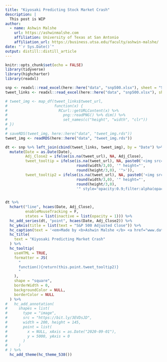 ```yaml
---
title: "Kiyosaki Predicting Stock Market Crash"
description: |
  This post is WIP
author:
  - name: Ashwin Malshe
    url: https://ashwinmalshe.com
    affiliation: University of Texas at San Antonio
    affiliation_url: https://business.utsa.edu/faculty/ashwin-malshe/
date: "`r Sys.Date()`"
output: distill::distill_article
---
```


```r
knitr::opts_chunk$set(echo = FALSE)
library(tidyverse)
library(highcharter)
library(readxl)

```

```r
snp <- readxl::read_excel(here::here("data", "snp500.xlsx"), sheet = "Sheet1")
tweet_links <- readxl::read_excel(here::here("data", "snp500.xlsx"), sheet = "Sheet3")

# tweet_img <- map_df(tweet_links$tweet_url, 
#                     function(x) {
#                       RCurl::getURLContent(x) %>% 
#                         png::readPNG() %>% dim() %>% 
#                         set_names(c("height", "width", "clr"))
# }) 
# 
# saveRDS(tweet_img, here::here("data", "tweet_img.rds"))
tweet_img <- readRDS(here::here("data", "tweet_img.rds"))

dt <- snp %>% left_join(cbind(tweet_links, tweet_img), by = "Date") %>% 
  mutate(Date = as.Date(Date),
         Adj_Close2 = ifelse(is.na(tweet_url), NA, Adj_Close),
         tweet_tooltip = ifelse(is.na(tweet_url), NA, paste0('<img src="', tweet_url, '" width="',
                                round(width/3,0), '" height="',
                                round(height/3,0), '">')),
         tweet_tooltip2 = ifelse(is.na(tweet_url), NA, paste0('<img src="', tweet_url, '" width="',
                                round(width/3,0), '" height="',
                                round(height/3,0),
                                '" style="opacity:0.9;filter:alpha(opacity=40);">')))
  

```


```r
dt %>% 
  hchart("line", hcaes(Date, Adj_Close),
         enableMouseTracking = F,
         states = list(inactive = list(opacity = 1))) %>% 
  hc_add_series(dt, "point", hcaes(Date, Adj_Close2)) %>% 
  hc_yAxis(title = list(text = "S&P 500 Adjusted Close")) %>% 
  hc_caption(text = '<em>Made by <b>Ashwin Malshe </b> <a href="www.dataviz.school">www.dataviz.school</a></em>') %>% 
  hc_title(
    text = "Kiyosaki Predicting Market Crash"
  ) %>% 
  hc_tooltip(
    useHTML = TRUE,
    formatter = JS(
      "
      function(){return(this.point.tweet_tooltip2)}
      "
    ),
    shape = "square",
    borderWidth = 0,
    backgroundColor = NULL,
    borderColor = NULL
  ) %>%
#   hc_add_annotation(
#     shapes = list(
#       type = "image",
#       src = "https://bit.ly/3EVDsJD",
#       width = 200, height = 145,
#       point = list(
#         x = NULL, xAxis = as.Date("2020-09-01"),
#         y = 5000, yAxis = 0
#       )
#     )
# ) %>% 
  hc_add_theme(hc_theme_538())
  
```



